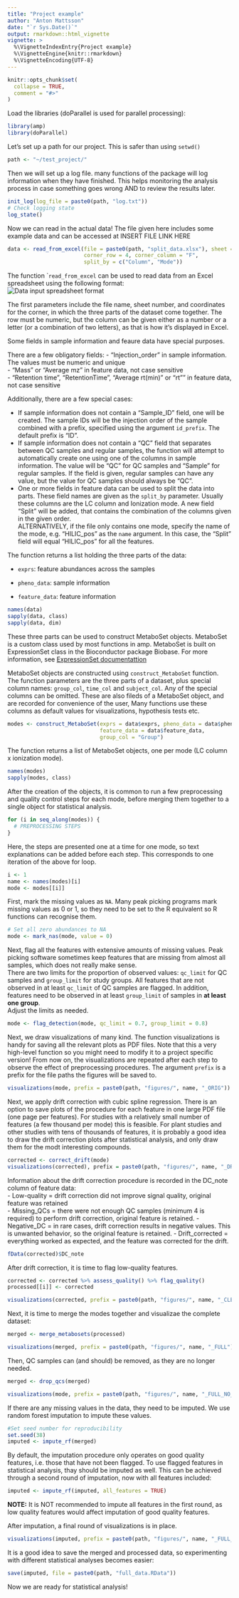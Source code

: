 ---
title: "Project example"
author: "Anton Mattsson"
date: "`r Sys.Date()`"
output: rmarkdown::html_vignette
vignette: >
  %\VignetteIndexEntry{Project example}
  %\VignetteEngine{knitr::rmarkdown}
  %\VignetteEncoding{UTF-8}
---

```{r setup, include = FALSE}
knitr::opts_chunk$set(
  collapse = TRUE,
  comment = "#>"
)
```

Load the libraries (doParallel is used for parallel processing):

```{r}
library(amp)
library(doParallel)
```


Let's set up a path for our project. This is safer than using ```setwd()```

```{r}
path <- "~/test_project/"
```

Then we will set up a log file. many functions of the package will log information when they have finished. This helps monitoring the analysis process in case something goes wrong AND to review the results later.

```{r}
init_log(log_file = paste0(path, "log.txt"))
# Check logging state
log_state()
```



Now we can read in the actual data! The file given here includes some example data and can be accessed at INSERT FILE LINK HERE

```{r}
data <- read_from_excel(file = paste0(path, "split_data.xlsx"), sheet = 1,
                        corner_row = 4, corner_column = "F",
                        split_by = c("Column", "Mode"))
```

The function ````read_from_excel``` can be used to read data from an Excel spreadsheet using the following format:  
![Data input spreadsheet format](Data_input.png)


The first parameters include the file name, sheet number, and coordinates for the corner, in which the three parts of the dataset come together. The row must be numeric, but the column can be given either as a number or a letter (or a combination of two letters), as that is how it's displayed in Excel. 

Some fields in sample information and feaure data have special purposes. 

There are a few obligatory fields:
- "Injection_order" in sample information. The values must be numeric and unique  
- "Mass" or "Average mz" in feature data, not case sensitive  
- "Retention time", "RetentionTime", "Average rt(min)" or "rt"" in feature data, not case sensitive

Additionally, there are a few special cases:

- If sample information does not contain a "Sample_ID" field, one will be created. The sample IDs will be the injection order of the sample combined with a prefix, specified using the argument ```id_prefix```. The default prefix is "ID".  
- If sample information does not contain a "QC" field that separates between QC samples and regular samples, the function will attempt to automatically create one using one of the columns in sample information. The value will be "QC" for QC samples and "Sample" for regular samples. If the field is given, regular samples can have any value, but the value for QC samples should always be "QC".  
- One or more fields in feature data can be used to split the data into parts. These field names are given as the ```split_by``` parameter. Usually these columns are the LC column and Ionization mode. A new field "Split" will be added, that contains the combination of the columns given in the given order.  
ALTERNATIVELY, if the file only contains one mode, specify the name of the mode, e.g. "HILIC_pos" as the ```name``` argument. In this case, the "Split" field will equal "HILIC_pos" for all the features.

The function returns a list holding the three parts of the data:

- ```exprs```: feature abundances across the samples

- ```pheno_data```: sample information
- ```feature_data```: feature information

```{r}
names(data)
sapply(data, class)
sapply(data, dim)
```

These three parts can be used to construct MetaboSet objects. MetaboSet is a custom class used by most functions in amp. MetaboSet is built on ExpressionSet class in the Bioconductor package Biobase. For more information, see [ExpressionSet documentattion](https://www.bioconductor.org/packages/release/bioc/vignettes/Biobase/inst/doc/ExpressionSetIntroduction.pdf)

MetaboSet objects are constructed using ```construct_MetaboSet``` function. The function parameters are the three parts of a dataset, plus special column names: ```group_col```, ```time_col``` and ```subject_col```. Any of the special columns can be omitted. These are also fileds of a MetaboSet object, and are recorded for convenience of the user, Many functions use these columns as default values for visualizations, hypothesis tests etc.

```{r}
modes <- construct_MetaboSet(exprs = data$exprs, pheno_data = data$pheno_data,
                             feature_data = data$feature_data,
                             group_col = "Group")
```

The function returns a list of MetaboSet objects, one per mode (LC column x ionization mode).

```{r}
names(modes)
sapply(modes, class)
```

After the creation of the objects, it is common to run a few preprocessing and quality control steps for each mode, before merging them together to a single object for statistical analysis.

```{r}
for (i in seq_along(modes)) {
  # PREPROCESSING STEPS
}
```


Here, the steps are presented one at a time for one mode, so text explanations can be added before each step. This corresponds to one iteration of the above for loop.

```{r}
i <- 1
name <- names(modes)[i]
mode <- modes[[i]]
```

First, mark the missing values as ```NA```. Many peak picking programs mark missing values as 0 or 1, so they need to be set to the R equivalent so R functions can recognise them.

```{r}
# Set all zero abundances to NA
mode <- mark_nas(mode, value = 0)
```

Next, flag all the features with extensive amounts of missing values. Peak picking software sometimes keep features that are missing from almost all samples, which does not really make sense.  
There are two limits for the proportion of observed values: ```qc_limit``` for QC samples and ```group_limit``` for study groups. All features that are not observed in at least ```qc_limit``` of QC samples are flagged. In addition, features need to be observed in at least ```group_limit``` of samples in **at least one group**.  
Adjust the limits as needed.

```{r}
mode <- flag_detection(mode, qc_limit = 0.7, group_limit = 0.8)
```

Next, we draw visualizations of many kind. The function visualizations is handy for saving all the relevant plots as PDF files. Note that this a very high-level function so you might need to modify it to a project specific version! From now on, the visualizations are repeated after each step to observe the effect of preprocessing procedures. The argument ```prefix``` is a prefix for the file paths the figures will be saved to.

```{r}
visualizations(mode, prefix = paste0(path, "figures/", name, "_ORIG"))
```

Next, we apply drift correction with cubic spline regression. There is an option to save plots of the procedure for each feature in one large PDF file (one page per features). For studies with a relatively small number of features (a few thousand per mode) this is feasible. For plant studies and other studies with tens of thousands of features, it is probably a good idea to draw the drift correction plots after statistical analysis, and only draw them for the modt interesting compounds. 

```{r}
corrected <- correct_drift(mode)
visualizations(corrected), prefix = paste0(path, "figures/", name, "_DRIFT"))
```

Information about the drift correction procedure is recorded in the DC_note column of feature data:  
- Low-quality = drift correction did not improve signal quality, original feature was retained  
- Missing_QCs = there were not enough QC samples (minimum 4 is required) to perform drift correction, original feature is retained.
- Negative_DC = in rare cases, drift correction results in negative values. This is unwanted behavior, so the original feature is retained. 
- Drift_corrected = everything worked as expected, and the feature was corrected for the drift.

```{r}
fData(corrected)$DC_note
```

After drift correction, it is time to flag low-quality features. 

```{r}
corrected <- corrected %>% assess_quality() %>% flag_quality()
processed[[i]] <- corrected

visualizations(corrected, prefix = paste0(path, "figures/", name, "_CLEANED"))
```


Next, it is time to merge the modes together and visualizae the complete dataset:

```{r}
merged <- merge_metabosets(processed)

visualizations(merged, prefix = paste0(path, "figures/", name, "_FULL"))
```

Then, QC samples can (and should) be removed, as they are no longer needed.

```{r}
merged <- drop_qcs(merged)

visualizations(mode, prefix = paste0(path, "figures/", name, "_FULL_NO_QC"))
```

If there are any missing values in the data, they need to be imputed. We use random forest imputation to impute these values.

```{r}
#Set seed number for reproducibility
set.seed(38)
imputed <- impute_rf(merged)
```

By default, the imputation procedure only operates on good quality features, i.e. those that have not been flagged. To use flagged features in statistical analysis, thay should be imputed as well. This can be achieved through a second round of imputation, now with all features included:

```{r}
imputed <- impute_rf(imputed, all_features = TRUE)
```

**NOTE:** It is NOT recommended to impute all features in the first round, as low quality features would affect imputation of good quality features.

After imputation, a final round of visualizations is in place.

```{r}
visualizations(imputed, prefix = paste0(path, "figures/", name, "_FULL_IMPUTED"))
```

It is a good idea to save the merged and processed data, so experimenting with different statistical analyses becomes easier:

```{r}
save(imputed, file = paste0(path, "full_data.RData"))
```


Now we are ready for statistical analysis!


